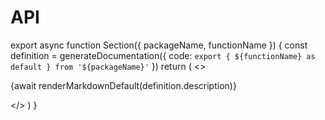 

# API

export async function Section({ packageName, functionName }) {
  const definition = generateDocumentation({
    code: `export { ${functionName} as default } from '${packageName}'`
  })
  return (
    <>
      <P>{await renderMarkdownDefault(definition.description)}</P>
      <TSDoc definition={definition} />
    </>
  )
}

<Section functionName=" getPageMap" packageName="nextra/page-map" />
